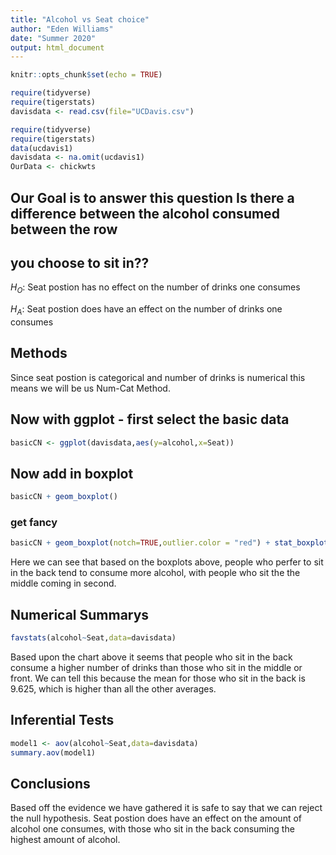 ```yaml
---
title: "Alcohol vs Seat choice"
author: "Eden Williams"
date: "Summer 2020"
output: html_document
---
```


```r
knitr::opts_chunk$set(echo = TRUE)
```

```r
require(tidyverse)
require(tigerstats)
davisdata <- read.csv(file="UCDavis.csv")
```


```r
require(tidyverse)
require(tigerstats)
data(ucdavis1)
davisdata <- na.omit(ucdavis1)
OurData <- chickwts
```






## Our Goal is to answer this question Is there a difference between the alcohol consumed between the row
## you choose to sit in??


$H_O$: Seat postion has no effect on the number of drinks one consumes


$H_A$: Seat postion does have an effect on the number of drinks one consumes 



## Methods

Since seat postion is categorical and number of drinks is numerical this means we will be us Num-Cat Method.

## Now with ggplot - first select the basic data

```r
basicCN <- ggplot(davisdata,aes(y=alcohol,x=Seat))
```
## Now add in boxplot

```r
basicCN + geom_boxplot()
```
  
  
### get fancy  

```r
basicCN + geom_boxplot(notch=TRUE,outlier.color = "red") + stat_boxplot(geom ='errorbar') + labs(title="Fancy notch boxplot \n with 2 lines")
```


Here we can see that based on the boxplots above, people who perfer to sit in the back tend to consume more alcohol, with people who sit the the middle coming in second. 


## Numerical Summarys 


```r
favstats(alcohol~Seat,data=davisdata)
```

Based upon the chart above it seems that people who sit in the back consume a higher number of drinks than those who sit in the middle or front. We can tell this because the mean for those who sit in the back is 9.625, which is higher than all the other averages. 


## Inferential Tests



```r
model1 <- aov(alcohol~Seat,data=davisdata)
summary.aov(model1)
```




## Conclusions

Based off the evidence we have gathered it is safe to say that we can reject the null hypothesis. Seat postion does have an effect on the amount of alcohol one consumes, with those who sit in the back consuming the highest amount of alcohol. 

